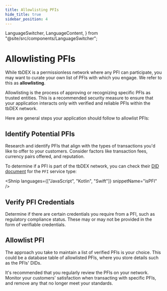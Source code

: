 ```yaml
---
title: Allowlisting PFIs
hide_title: true
sidebar_position: 4
---
```


  LanguageSwitcher,
  LanguageContent,
} from "@site/src/components/LanguageSwitcher";

# Allowlisting PFIs

While tbDEX is a permissionless network where any PFI can participate, you may want to curate your own list of PFIs with which you engage. We refer to this as **allowlisting**.

Allowlisting is the process of approving or recognizing specific PFIs as trusted entities.
This is a recommended security measure to ensure that your application interacts only with verified and reliable PFIs within the tbDEX network.

Here are general steps your application should follow to allowlist PFIs:

## Identify Potential PFIs

Research and identify PFIs that align with the types of transactions you'd like to offer to your customers.
Consider factors like transaction fees, currency pairs offered, and reputation.

To determine if a PFI is part of the tbDEX network, you can check their [DID document](/docs/web5/decentralized-identifiers/did_documents) for the `PFI` service type:

<Shnip languages={["JavaScript", "Kotlin", "Swift"]} snippetName="isPFI" />

## Verify PFI Credentials

Determine if there are certain credentials you require from a PFI, such as regulatory compliance status.
These may or may not be provided in the form of verifiable credentials.

## Allowlist PFI

The approach you take to maintain a list of verified PFIs is your choice.
This could be a database table of allowlisted PFIs, where you store details such as the PFIs' DIDs.

It's recommended that you regularly review the PFIs on your network.
Monitor your customers' satisfaction when transacting with specific PFIs, and remove any that no longer meet your standards.
